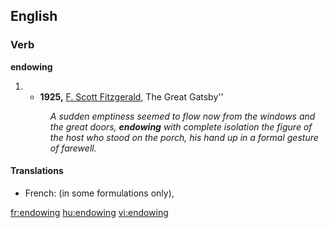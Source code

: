 ==English==

===Verb===
'''endowing'''

# {{present participle of|endow}}
#* '''1925,''' [[w:F. Scott Fitzgerald|F. Scott Fitzgerald]], The Great Gatsby''
#: ''A sudden emptiness seemed to flow now from the windows and the great doors, '''endowing''' with complete isolation the figure of the host who stood on the porch, his hand up in a formal gesture of farewell.''

====Translations====
{{trans-top|endowing}}
* French: {{t+|fr|conférant}} (in some formulations only), {{t+|fr|dotant}}
{{trans-mid}}
{{trans-bottom}}

[[fr:endowing]]
[[hu:endowing]]
[[vi:endowing]]